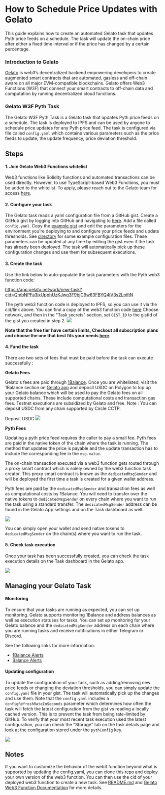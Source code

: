 # How to Schedule Price Updates with Gelato

This guide explains how to create an automated Gelato task that updates Pyth price feeds on a schedule. The task will
update the on-chain price after either a fixed time interval or if the price has changed by a certain percentage.

### Introduction to Gelato

[Gelato](https://www.gelato.network/) is web3’s decentralized backend empowering developers to create augmented smart contracts that are automated,
gasless and off-chain aware on all major EVM-compatible blockchains. Gelato offers Web3 Functions (W3F) that connect your
smart contracts to off-chain data and computation by running decentralized cloud functions.

### Gelato W3F Pyth Task

The Gelato W3F Pyth Task is a Gelato task that updates Pyth price feeds on a schedule.
The task is deployed to IPFS and can be used by anyone to schedule price updates for any Pyth price feed.
The task is configured via file called `config.yaml` which contains various parameters such as the price
feeds to update, the update frequency, price deviation threshold.

## Steps

#### 1. Join Gelato Web3 Functions whitelist

Web3 functions like Solidity functions and automated transactions can be used directly. However, to use TypeScript-based Web3 Functions, you must be added to the whitelist.
To apply, please reach out to the Gelato team for access [here](https://discord.com/invite/ApbA39BKyJ).

#### 2. Configure your task

[//]: # "TODO: redirect this to pyth fork of repo)"

The Gelato task reads a yaml configuration file from a GitHub gist.
Create a GitHub gist by logging into GitHub and navigating to [here](https://gist.github.com/). Add a file called `config.yaml`.
Copy the [example gist](https://gist.github.com/swimricky/18b2a5ad9c1a605f1cf5c19ac1d2f1d9) and edit the parameters for
the environment you're deploying to and configure your price feeds and update thresholds. See
[directory](https://github.com/pyth-network/pyth-gelato-price-pusher) for
some example configuration files. These parameters can be updated at any time by editing the gist even if the task has
already been deployed. The task will automatically pick up these configuration changes and use them for subsequent executions.

#### 3. Create the task

Use the link below to auto-populate the task parameters with the Pyth web3 function code:

https://app.gelato.network/new-task?cid=QmbNPFa3ixUpphUzKJwq3F9bjC9w63FBYQ4iV3s2LpiftN

The pyth web3 function code is deployed to IPFS, so you can use it via the cid/link above.
You can find a copy of the web3 function code [here](https://github.com/pyth-network/pyth-gelato-price-pusher/tree/main/web3-functions/pyth-oracle-w3f-priceIds)
Choose network, and then in the "Task secrets" section, set `GIST_ID` to the gistId of the gist you created in step 2.
![](../../../../images/guides/gelato/task-creation-gist-id.png)

**Note that the free tier have certain limits, Checkout all subscription plans and choose the one that best fits your needs [here](https://app.gelato.network/1balance/subscriptions/functions?networkGroup=mainnets&type=monthly)**.

#### 4. Fund the task

There are two sets of fees that must be paid before the task can execute successfully :

**Gelato Fees**

Gelato's fees are paid through [1Balance](https://docs.gelato.network/web3-services/1balance). Once you are
whitelisted, visit the 1Balance section on [Gelato app](https://app.gelato.network/1balance) and deposit USDC on Polygon to top up
your Gelato balance which will be used to pay the Gelato fees on all supported chains. These include computational costs
and transaction gas fees. Testnet executions are subsidized by Gelato and free.
Note : You can deposit USDC from any chain supported by Circle CCTP.

Deposit USDC
![](../../../../images/guides/gelato/deposit-usdc.png)

**Pyth Fees**

Updating a pyth price feed requires the caller to pay a small fee. Pyth fees are paid in the native token of the chain
where the task is running. The method that updates the price is payable and the update transaction has to include the
corresponding fee in the `msg.value`.

The on-chain transaction executed via a web3 function gets routed through a proxy smart contract
which is solely owned by the web3 function task creator. This proxy smart contract is known as the `dedicatedMsgSender`
and will be deployed the first time a task is created for a given wallet address.

Pyth fees are paid by the `dedicatedMsgSender` and transaction fees as well as computational costs by 1Balance.
You will need to transfer over the native tokens to `dedicatedMsgSender` on every chain where you want to run
the task using a standard transfer. The `dedicatedMsgSender` address can be found in the Gelato App settings and on the Task dashboard as well.

![](../../../../images/guides/gelato/dedicated-msg-sender.png)

You can simply open your wallet and send native tokens to `dedicatedMsgSender` on the chain(s) where you want to run the
task.

#### 5. Check task execution

Once your task has been successfully created, you can check the task execution details on the Task dashboard in the Gelato app.

![](../../../../images/guides/gelato/task-execution.png)

## Managing your Gelato Task

#### Monitoring

To ensure that your tasks are running as expected, you can set up monitoring. Gelato supports monitoring 1Balance and
address balances as well as execution statuses for tasks. You can set up monitoring for your Gelato balance and
the `dedicatedMsgSender` address on each chain where you are running tasks and receive notifications in either
Telegram or Discord.

See the following links for more information:

- [1Balance Alerts](https://docs.gelato.network/web3-services/1balance/1balance-alerts)
- [Balance Alerts](https://docs.gelato.network/web3-services/web3-functions/analytics-and-monitoring)

#### Updating configuration

To update the configuration of your task, such as adding/removing new price feeds or changing the deviation thresholds,
you can simply update the `config.yaml` file in your gist. The task will automatically pick up the changes and use them.
Note that the `config.yaml` includes a `configRefreshRateInSeconds` parameter which determines how often the task will
fetch the latest configuration from the gist vs reading a locally cached version. This is to prevent the task from being
rate-limited by GitHub. To verify that your most recent task execution used the latest configuration, you can check the
"Storage" tab on the task details page and look at the configuration stored under the `pythConfig` key.

![](../../../../images/guides/gelato/storage-pyth-config.png)

## Notes

If you want to customize the behavior of the web3 function beyond what is supported by updating the config.yaml, you can
clone this [repo](https://github.com/pyth-network/pyth-gelato-price-pusher) and deploy your own version of the web3 function.
You can then use the cid of your deployed web3 function to create a new task. See [README.md](https://github.com/pyth-network/pyth-gelato-price-pusher/blob/main/README.md) and
[Gelato Web3 Function Documentation](https://docs.gelato.network/web3-services/web3-functions) for more details.
